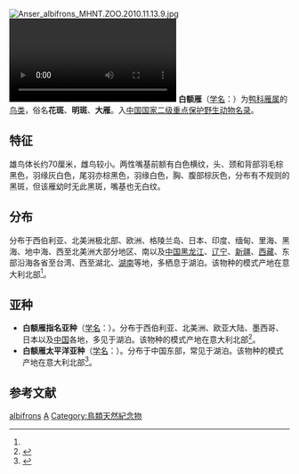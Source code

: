 {{noteTA
|1=zh-cn:鸭科; zh-tw:雁鴨科; 
}}
{{speciesbox
| name = 白額雁
| image = Anser albifrons 30050.JPG
| image_width =
| image_caption = 白額雁太平洋亞種<br/>''Anser albifrons frontalis''
| image2 = Anser albifrons - Greater White-fronted Goose - XC96532.ogg
| status = LC
| status_system = IUCN3.1
| status_ref = <ref name=IUCN>{{IUCN|id=22679881 |title=''Anser albifrons'' |assessor=BirdLife International |assessor-link=BirdLife International |version=2013.2 |year=2012 |accessdate=26 November 2013}}</ref>
| genus = Anser
| species = albifrons
| authority = ([[Giovanni_Antonio_Scopoli|Scopoli]], 1769)<ref name='id1420'>{{cite web| url =http://www.bioinfo.cn/db05/BjdwSpecies.php?action=view&id=1420| title =白额雁| work =《中国动物物种编目数据库》| publisher =中国科学院微生物研究所| author =中国科学院动物研究所| accessdate =2009-04-04| deadurl =yes| archiveurl =https://web.archive.org/web/20160305090724/http://www.bioinfo.cn/db05/BjdwSpecies.php?action=view&id=1420| archivedate =2016-03-05}}</ref>
| subdivision_ranks = [[亞種|亞種]]
| subdivision =
* 白額雁指名亞種<br/>''A. a. albifrons'' <small>(Scopoli, 1769)</small>
* 白額雁太平洋亞種<br/>''A. a. frontalis'' <small>([[斯賓塞·富勒頓·貝爾德|Baird]], 1858)</small>
* 白額雁甘伯爾亞種<br/>''A. a. gambeli'' <small>([[古斯塔夫·哈特勞布|Hartlaub]], 1852)</small>
* 白額雁阿拉斯加亞種<br/>''A. a. elgasi'' <small>([[Jean_Théodore_Delacour|Delacour]] & [[Sidney_Dillon_Ripley|Ripley]], 1975)</small>
* 白額雁格陵蘭亞種<br/>''A. a. flavirostris'' <small>([[C._T._Dalgety|Dalgety]] & ([[Peter_Scott_(conservationist)|Scott]], 1948)</small>
| synonyms = ''Branta albifrons'' <small>(Scopoli, 1769)</small>
| range_map = Anser albifrons map.png
| range_map_caption = 白額雁各亞種的分布圖
}}

[[File:Anser_albifrons_MHNT.ZOO.2010.11.13.9.jpg|thumb]]
[[File:Badderende_kolgans-4961846.webm|thumb]]
'''白额雁'''（[[学名|学名]]：{{lang|la|''Anser albifrons''}}）为[[鸭科|鸭科]][[雁属|雁属]]的[[鸟类|鸟类]]，俗名'''花斑'''、'''明斑'''、'''大雁'''。入[[中国国家二级重点保护野生动物名录|中国国家二级重点保护野生动物名录]]。

== 特征 ==
雄鸟体长约70厘米，雌鸟较小。两性嘴基前额有白色横纹，头、颈和背部羽毛棕黑色，羽缘灰白色，尾羽亦棕黑色，羽缘白色，胸、腹部棕灰色，分布有不规则的黑斑，但该雁幼时无此黑斑，嘴基也无白纹。

== 分布 ==
分布于西伯利亚、北美洲极北部、欧洲、格陵兰岛、日本、印度、缅甸、里海、黑海、地中海、西至北美洲大部分地区、南以及[[中国|中国]][[黑龙江|黑龙江]]、[[辽宁|辽宁]]、[[新疆|新疆]]、[[西藏|西藏]]、东部沿海各省至台湾、西至湖北、[[湖南|湖南]]等地，多栖息于湖泊。该物种的模式产地在意大利北部<ref name='id1420'/>。

== 亚种 ==
* '''白额雁指名亚种'''（[[学名|学名]]：{{lang|la|''Anser albifrons albifrons''}}）。分布于西伯利亚、北美洲、欧亚大陆、墨西哥、日本以及[[中国|中国]]各地，多见于湖泊。该物种的模式产地在意大利北部<ref name='id1421'>{{cite web| url =http://www.bioinfo.cn/db05/BjdwSpecies.php?action=view&id=1421| title =白额雁指名亚种| work =《中国动物物种编目数据库》| publisher =中国科学院微生物研究所| author =中国科学院动物研究所| accessdate =2009-04-04| deadurl =yes| archiveurl =https://web.archive.org/web/20160305023134/http://www.bioinfo.cn/db05/BjdwSpecies.php?action=view&id=1421| archivedate =2016-03-05}}</ref>。
* '''白额雁太平洋亚种'''（[[学名|学名]]：{{lang|la|''Anser albifrons frontalis''}}）。分布于中国东部，常见于湖泊。该物种的模式产地在意大利北部<ref name='id1422'>{{cite web| url =http://www.bioinfo.cn/db05/BjdwSpecies.php?action=view&id=1422| title =白额雁太平洋亚种| work =《中国动物物种编目数据库》| publisher =中国科学院微生物研究所| author =中国科学院动物研究所| accessdate =2009-04-04| deadurl =yes| archiveurl =https://web.archive.org/web/20160305055945/http://www.bioinfo.cn/db05/BjdwSpecies.php?action=view&id=1422| archivedate =2016-03-05}}</ref>。

== 参考文献 ==
{{reflist}}
{{Taxonbar|from=Q172093}}

[[Category:雁属|albifrons]]
[[Category:1769年描述的鸟类|A]]
[[Category:鳥類天然紀念物|Category:鳥類天然紀念物]]